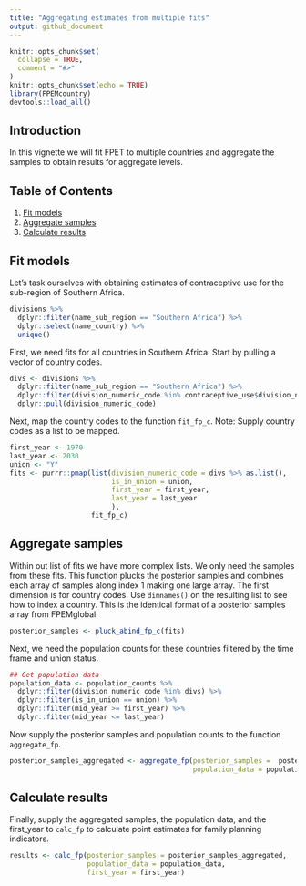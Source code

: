 ```yaml
---
title: "Aggregating estimates from multiple fits"
output: github_document
---
```



```r
knitr::opts_chunk$set(
  collapse = TRUE,
  comment = "#>"
)
knitr::opts_chunk$set(echo = TRUE)
library(FPEMcountry)
devtools::load_all()
```



## Introduction
In this vignette we will fit FPET to multiple countries and aggregate the samples to obtain results for aggregate levels.

## Table of Contents
1. [Fit models](#fit)
2. [Aggregate samples](#run)
3. [Calculate results](#results)

## <a name="fit"></a>
## Fit models
Let's task ourselves with obtaining estimates of contraceptive use for the sub-region of Southern Africa.
```r
divisions %>%
  dplyr::filter(name_sub_region == "Southern Africa") %>%
  dplyr::select(name_country) %>%
  unique()
```

First, we need fits for all countries in Southern Africa. Start by pulling a vector of country codes.
```r
divs <- divisions %>%
  dplyr::filter(name_sub_region == "Southern Africa") %>%
  dplyr::filter(division_numeric_code %in% contraceptive_use$division_numeric_code) %>% # Filtering on the countries available in `contraceptive_use` because we are using this package data
  dplyr::pull(division_numeric_code)
```

Next, map the country codes to the function `fit_fp_c`. Note: Supply country codes as a list to be mapped.
```r
first_year <- 1970
last_year <- 2030
union <- "Y"
fits <- purrr::pmap(list(division_numeric_code = divs %>% as.list(),
                         is_in_union = union,
                         first_year = first_year,
                         last_year = last_year
                         ),
                    fit_fp_c)
```

## <a name="aggregate"></a>
## Aggregate samples

Within out list of fits we have more complex lists. We only need the samples from these fits. This function plucks the posterior samples and combines each array of samples along index 1 making one large array. The first dimension is for country codes. Use `dimnames()` on the resulting list to see how to index a country. This is the identical format of a posterior samples array from FPEMglobal.
```r
posterior_samples <- pluck_abind_fp_c(fits)
```

Next, we need the population counts for these countries filtered by the time frame and union status.
```r
## Get population data
population_data <- population_counts %>%
  dplyr::filter(division_numeric_code %in% divs) %>%
  dplyr::filter(is_in_union == union) %>%
  dplyr::filter(mid_year >= first_year) %>%
  dplyr::filter(mid_year <= last_year)
```

Now supply the posterior samples and population counts to the function `aggregate_fp`.
```r
posterior_samples_aggregated <- aggregate_fp(posterior_samples =  posterior_samples,
                                             population_data = population_data)
```




## <a name="results"></a>
## Calculate results
Finally, supply the aggregated samples, the population data, and the first_year to `calc_fp` to calculate point estimates for family planning indicators.
```r
results <- calc_fp(posterior_samples = posterior_samples_aggregated,
                   population_data = population_data,
                   first_year = first_year)
```